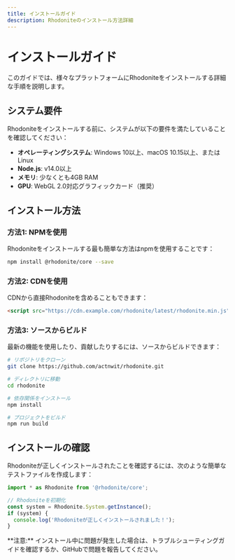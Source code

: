 ```yaml
---
title: インストールガイド
description: Rhodoniteのインストール方法詳細
---
```



<DocLayout>

# インストールガイド

<p className="lead">
  このガイドでは、様々なプラットフォームにRhodoniteをインストールする詳細な手順を説明します。
</p>

## システム要件

Rhodoniteをインストールする前に、システムが以下の要件を満たしていることを確認してください：

* **オペレーティングシステム**: Windows 10以上、macOS 10.15以上、またはLinux
* **Node.js**: v14.0以上
* **メモリ**: 少なくとも4GB RAM
* **GPU**: WebGL 2.0対応グラフィックカード（推奨）

## インストール方法

### 方法1: NPMを使用

Rhodoniteをインストールする最も簡単な方法はnpmを使用することです：

```bash
npm install @rhodonite/core --save
```

### 方法2: CDNを使用

CDNから直接Rhodoniteを含めることもできます：

```html
<script src="https://cdn.example.com/rhodonite/latest/rhodonite.min.js"></script>
```

### 方法3: ソースからビルド

最新の機能を使用したり、貢献したりするには、ソースからビルドできます：

```bash
# リポジトリをクローン
git clone https://github.com/actnwit/rhodonite.git

# ディレクトリに移動
cd rhodonite

# 依存関係をインストール
npm install

# プロジェクトをビルド
npm run build
```

## インストールの確認

Rhodoniteが正しくインストールされたことを確認するには、次のような簡単なテストファイルを作成します：

```js
import * as Rhodonite from '@rhodonite/core';

// Rhodoniteを初期化
const system = Rhodonite.System.getInstance();
if (system) {
  console.log('Rhodoniteが正しくインストールされました！');
}
```

<div className="note">
  **注意:** インストール中に問題が発生した場合は、トラブルシューティングガイドを確認するか、GitHubで問題を報告してください。
</div>

</DocLayout>
